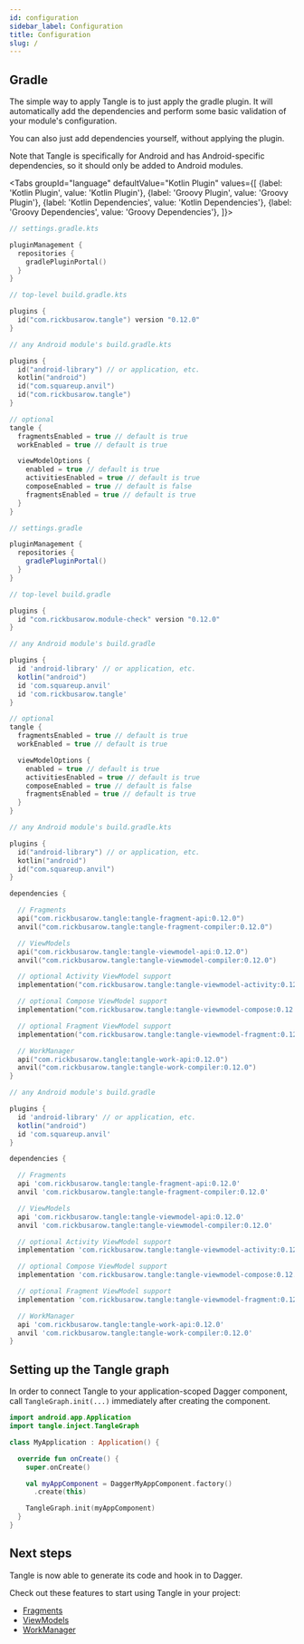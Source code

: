 ```yaml
---
id: configuration
sidebar_label: Configuration
title: Configuration
slug: /
---
```



## Gradle

The simple way to apply Tangle is to just apply the gradle plugin. It will automatically add the
dependencies and perform some basic validation of your module's configuration.

You can also just add dependencies yourself, without applying the plugin.

Note that Tangle is specifically for Android and has Android-specific dependencies,
so it should only be added to Android modules.

<Tabs groupId="language"
  defaultValue="Kotlin Plugin"
  values={[
    {label: 'Kotlin Plugin', value: 'Kotlin Plugin'},
    {label: 'Groovy Plugin', value: 'Groovy Plugin'},
    {label: 'Kotlin Dependencies', value: 'Kotlin Dependencies'},
    {label: 'Groovy Dependencies', value: 'Groovy Dependencies'},
]}>

<TabItem value="Kotlin Plugin">

```kotlin
// settings.gradle.kts

pluginManagement {
  repositories {
    gradlePluginPortal()
  }
}
```

```kotlin
// top-level build.gradle.kts

plugins {
  id("com.rickbusarow.tangle") version "0.12.0"
}
```

```kotlin
// any Android module's build.gradle.kts

plugins {
  id("android-library") // or application, etc.
  kotlin("android")
  id("com.squareup.anvil")
  id("com.rickbusarow.tangle")
}

// optional
tangle {
  fragmentsEnabled = true // default is true
  workEnabled = true // default is true

  viewModelOptions {
    enabled = true // default is true
    activitiesEnabled = true // default is true
    composeEnabled = true // default is false
    fragmentsEnabled = true // default is true
  }
}
```

</TabItem>

<TabItem value="Groovy Plugin">

```groovy
// settings.gradle

pluginManagement {
  repositories {
    gradlePluginPortal()
  }
}
```

```groovy
// top-level build.gradle

plugins {
  id "com.rickbusarow.module-check" version "0.12.0"
}
```

```groovy
// any Android module's build.gradle

plugins {
  id 'android-library' // or application, etc.
  kotlin("android")
  id 'com.squareup.anvil'
  id 'com.rickbusarow.tangle'
}

// optional
tangle {
  fragmentsEnabled = true // default is true
  workEnabled = true // default is true

  viewModelOptions {
    enabled = true // default is true
    activitiesEnabled = true // default is true
    composeEnabled = true // default is false
    fragmentsEnabled = true // default is true
  }
}
```

</TabItem>

<TabItem value="Kotlin Dependencies">

```kotlin
// any Android module's build.gradle.kts

plugins {
  id("android-library") // or application, etc.
  kotlin("android")
  id("com.squareup.anvil")
}

dependencies {

  // Fragments
  api("com.rickbusarow.tangle:tangle-fragment-api:0.12.0")
  anvil("com.rickbusarow.tangle:tangle-fragment-compiler:0.12.0")

  // ViewModels
  api("com.rickbusarow.tangle:tangle-viewmodel-api:0.12.0")
  anvil("com.rickbusarow.tangle:tangle-viewmodel-compiler:0.12.0")

  // optional Activity ViewModel support
  implementation("com.rickbusarow.tangle:tangle-viewmodel-activity:0.12.0")

  // optional Compose ViewModel support
  implementation("com.rickbusarow.tangle:tangle-viewmodel-compose:0.12.0")

  // optional Fragment ViewModel support
  implementation("com.rickbusarow.tangle:tangle-viewmodel-fragment:0.12.0")

  // WorkManager
  api("com.rickbusarow.tangle:tangle-work-api:0.12.0")
  anvil("com.rickbusarow.tangle:tangle-work-compiler:0.12.0")
}
```

</TabItem>

<TabItem value="Groovy Dependencies">

```groovy
// any Android module's build.gradle

plugins {
  id 'android-library' // or application, etc.
  kotlin("android")
  id 'com.squareup.anvil'
}

dependencies {

  // Fragments
  api 'com.rickbusarow.tangle:tangle-fragment-api:0.12.0'
  anvil 'com.rickbusarow.tangle:tangle-fragment-compiler:0.12.0'

  // ViewModels
  api 'com.rickbusarow.tangle:tangle-viewmodel-api:0.12.0'
  anvil 'com.rickbusarow.tangle:tangle-viewmodel-compiler:0.12.0'

  // optional Activity ViewModel support
  implementation 'com.rickbusarow.tangle:tangle-viewmodel-activity:0.12.0'

  // optional Compose ViewModel support
  implementation 'com.rickbusarow.tangle:tangle-viewmodel-compose:0.12.0'

  // optional Fragment ViewModel support
  implementation 'com.rickbusarow.tangle:tangle-viewmodel-fragment:0.12.0'

  // WorkManager
  api 'com.rickbusarow.tangle:tangle-work-api:0.12.0'
  anvil 'com.rickbusarow.tangle:tangle-work-compiler:0.12.0'
}
```
</TabItem>

</Tabs>

## Setting up the Tangle graph

In order to connect Tangle to your application-scoped Dagger component,
call `TangleGraph.init(...)` immediately after creating the component.

```kotlin
import android.app.Application
import tangle.inject.TangleGraph

class MyApplication : Application() {

  override fun onCreate() {
    super.onCreate()

    val myAppComponent = DaggerMyAppComponent.factory()
      .create(this)

    TangleGraph.init(myAppComponent)
  }
}
```
## Next steps

Tangle is now able to generate its code and hook in to Dagger.

Check out these features to start using Tangle in your project:
- [Fragments](fragments/fragments.mdx)
- [ViewModels](viewModels/viewModels.md)
- [WorkManager](workManager/workManager.md)
